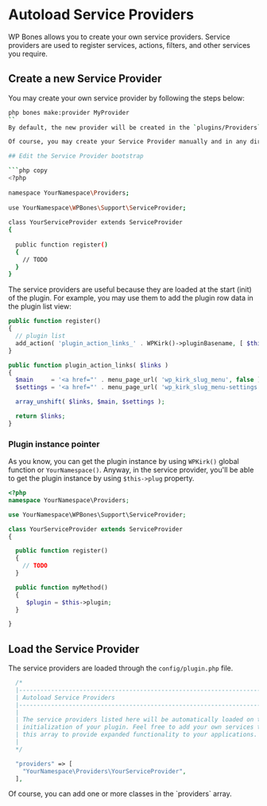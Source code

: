 
# Autoload Service Providers

WP Bones allows you to create your own service providers. Service providers are used to register services, actions, filters, and other services you require.

## Create a new Service Provider

You may create your own service provider by following the steps below:

```sh copy
php bones make:provider MyProvider
``
By default, the new provider will be created in the `plugins/Providers` directory.

Of course, you may create your Service Provider manually and in any directory you prefer. You have to change the namespace accordingly.

## Edit the Service Provider bootstrap

```php copy
<?php
 
namespace YourNamespace\Providers;
 
use YourNamespace\WPBones\Support\ServiceProvider;
 
class YourServiceProvider extends ServiceProvider
{
 
  public function register()
  {
    // TODO
  }
}
```

The service providers are useful because they are loaded at the start (init) of the plugin. For example, you may use them to add the plugin row data in the plugin list view:

```php copy
public function register()
{
  // plugin list
  add_action( 'plugin_action_links_' . WPKirk()->pluginBasename, [ $this, 'plugin_action_links' ], 10, 4 );
}

public function plugin_action_links( $links )
{
  $main     = '<a href="' . menu_page_url( 'wp_kirk_slug_menu', false ) . '">' . __( 'Main' ) . '</a>';
  $settings = '<a href="' . menu_page_url( 'wp_kirk_slug_menu-settings', false ) . '">' . __( 'Settings' ) . '</a>';

  array_unshift( $links, $main, $settings );

  return $links;
}
```
### Plugin instance pointer

As you know, you can get the plugin instance by using `WPKirk()` global function or `YourNamespace()`. Anyway, in the service provider, you'll be able to get the plugin instance by using `$this->plug` property.

```php copy
<?php
namespace YourNamespace\Providers;

use YourNamespace\WPBones\Support\ServiceProvider;

class YourServiceProvider extends ServiceProvider
{

  public function register()
  {
    // TODO
  }

  public function myMethod()
  {
     $plugin = $this->plugin;
  }

}
``` 

## Load the Service Provider

The service providers are loaded through the `config/plugin.php` file.

```php copy
  /*
  |--------------------------------------------------------------------------
  | Autoload Service Providers
  |--------------------------------------------------------------------------
  |
  | The service providers listed here will be automatically loaded on the
  | initialization of your plugin. Feel free to add your own services to
  | this array to provide expanded functionality to your applications.
  |
  */

  "providers" => [
    "YourNamespace\Providers\YourServiceProvider",
  ],
```

<Callout type="info">
Of course, you can add one or more classes in the `providers` array.

</Callout>

